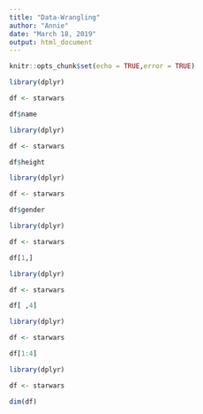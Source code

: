 ```yaml
---
title: "Data-Wrangling"
author: "Annie"
date: "March 18, 2019"
output: html_document
---
```


```r
knitr::opts_chunk$set(echo = TRUE,error = TRUE)
```

```r
library(dplyr)

df <- starwars

df$name
```
```r
library(dplyr)

df <- starwars

df$height
```
```r
library(dplyr)

df <- starwars

df$gender
```
```r
library(dplyr)

df <- starwars

df[1,]
```
```r
library(dplyr)

df <- starwars

df[ ,4]
```
```r
library(dplyr)

df <- starwars

df[1:4]
```

```r
library(dplyr)

df <- starwars

dim(df)
```

